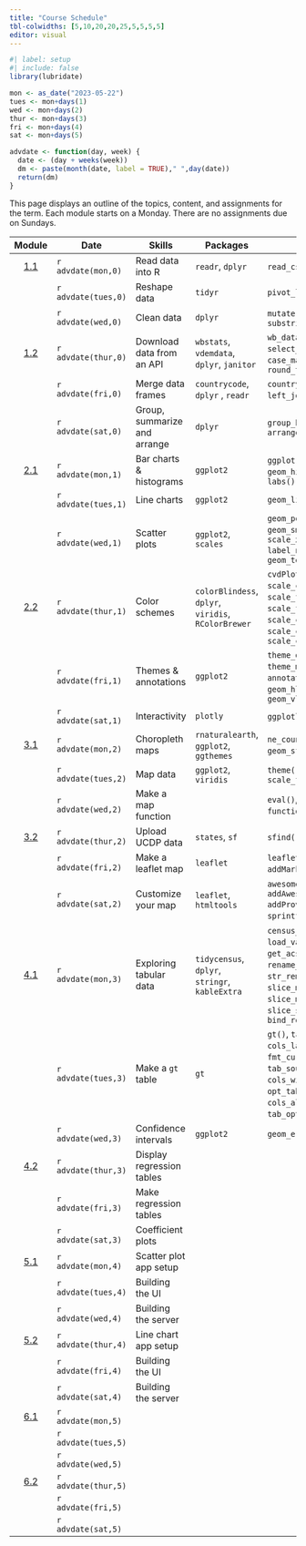 ```yaml
---
title: "Course Schedule"
tbl-colwidths: [5,10,20,20,25,5,5,5,5]
editor: visual
---
```


```r
#| label: setup
#| include: false
library(lubridate)

mon <- as_date("2023-05-22")
tues <- mon+days(1)
wed <- mon+days(2)
thur <- mon+days(3)
fri <- mon+days(4)
sat <- mon+days(5)

advdate <- function(day, week) {
  date <- (day + weeks(week))
  dm <- paste(month(date, label = TRUE)," ",day(date))
  return(dm)  
}
```

This page displays an outline of the topics, content, and assignments
for the term. Each module starts on a Monday. There are no assignments
due on Sundays.

::: column-screen-inset-right
|                    Module                    | Date                | Skills                       | Packages                                            | Functions                                                                                                                                                     |                                      Readings                                       |                                  Reference                                  | Videos                                                                                                                                                      |                           Assignments                           |
|:------:|--------|--------|--------|--------|:------:|:------:|--------|:------:|
| [1.1](/modules/module-1.1.html "Module 1.1") | `r advdate(mon,0)`  | Read data into R             | `readr`, `dplyr`                                    | `read_csv()`, `glimpse()`                                                                                                                                     |                                                                                     | [📖](https://r4ds.hadley.nz/data-import.html#introduction "r4ds 8.1 & 8.2") | [🖥️](https://youtu.be/YLOaKB8dfF4 "Downloading World Bank data")[🖥️](https://youtu.be/XOGXn8IiHK8 "Reading data from a flat file")                          |                                                                 |
|                                              | `r advdate(tues,0)` | Reshape data                 | `tidyr`                                             | `pivot_longer()`                                                                                                                                              |                                                                                     |        [📖](https://r4ds.hadley.nz/data-tidy.html "r4ds 6.1 & 6.3")         | [🖥️](https://youtu.be/ud36szsO9a4 "Reshaping data")                                                                                                         |                                                                 |
|                                              | `r advdate(wed,0)`  | Clean data                   | `dplyr`                                             | `mutate()`, `mutate_at()`, `substring()`                                                                                                                      |    [📖](https://link.springer.com/article/10.1057/palgrave.ap.5500151 "Norris")     |                                                                             | [🖥️](https://youtu.be/syG5cdmtXSo "Truncating strings, changing variable types")[🖥️](https://youtu.be/M-uuPBdBCTw "Cleaning variable names")                |                               📘                                |
| [1.2](/modules/module-1.2.html "Module 1.2") | `r advdate(thur,0)` | Download data from an API    | `wbstats`, `vdemdata`, `dplyr`, `janitor`           | `wb_data()`, `vdem`, `select_()`, `filter()`, `case_match()`, `round_to_fraction()`                                                                           |                                                                                     |                                                                             | [🖥️](https://youtu.be/cBRTP2imt_o "Dowload data from the World Bank")[🖥️](https://youtu.be/7CvYTeMP_PU "Filter data and select variables")                  |                                                                 |
|                                              | `r advdate(fri,0)`  | Merge data frames            | `countrycode`, `dplyr` , `readr`                    | `countrycode()`, `left_join()`, `write_csv()`                                                                                                                 |                                                                                     |   [📖](https://r4ds.hadley.nz/joins.html#sec-mutating-joins "r4ds, 20.3")   | [🖥️](https://youtu.be/ZGD0kO_iwAM "Add country codes to data frame")[🖥️](https://youtu.be/wNF3ZPneHWw "Merge two data frames")                              |                                                                 |
|                                              | `r advdate(sat,0)`  | Group, summarize and arrange | `dplyr`                                             | `group_by()`, `summarize()`, `arrange()`                                                                                                                      |                                                                                     |     [📖](https://r4ds.hadley.nz/data-transform.html#groups "r4ds, 4.5")     | [🖥️](https://youtu.be/2nX9p6arQjg "Group, summarize and arrange")                                                                                           |                              📘 🧮                              |
| [2.1](/modules/module-2.1.html "Module 2.1") | `r advdate(mon,1)`  | Bar charts & histograms      | `ggplot2`                                           | `ggplot()`, `geom_col()`, `geom_histogram()`, `aes()`, `labs()`                                                                                               |                                                                                     |                                                                             | [🖥️](https://youtu.be/hl02sVTyCRA "Bar charts")[🖥️](https://youtu.be/LuNDAIQXx9w "Histograms")                                                              |                                                                 |
|                                              | `r advdate(tues,1)` | Line charts                  | `ggplot2`                                           | `geom_line()`                                                                                                                                                 |                                                                                     |                                                                             | [🖥️](https://youtu.be/cHos9y261SQ "Line charts")                                                                                                            |                                                                 |
|                                              | `r advdate(wed,1)`  | Scatter plots                | `ggplot2`, `scales`                                 | `geom_point()`, `geom_smooth()`, `scale_x_log10(),` `label_number()`, `geom_text()`                                                                           |     [📖](https://www-jstor-org.proxygw.wrlc.org/stable/1951731?seq=8 "Lipset")      |                                                                             | [🖥️](https://youtu.be/Cvme3C268wE "Scatter plots")                                                                                                          |                               📘                                |
| [2.2](/modules/module-2.2.html "Module 2.2") | `r advdate(thur,1)` | Color schemes                | `colorBlindess`, `dplyr`, `viridis`, `RColorBrewer` | `cvdPlot()`, `scale_color_manual()`, `scale_fill_viridis_d()`, `scale_fill_brewer()`, `scale_color_manual()`, `scale_color_viridis_d()`, `scale_color_brewer` |                                                                                     |                                                                             | [🖥️](https://youtu.be/fBCtSjg_-Ik "Color schemes")                                                                                                          |                                                                 |
|                                              | `r advdate(fri,1)`  | Themes & annotations         | `ggplot2`                                           | `theme_dark()`, `theme_minimal()`, `annotate()`, `geom_hline()`, `geom_vline()`                                                                               |                                                                                     |                                                                             | [🖥️](https://youtu.be/Le0OJXdsy3o "Themes")[🖥️](https://youtu.be/uEpBMgWilXc "Annotations")                                                                 |                                                                 |
|                                              | `r advdate(sat,1)`  | Interactivity                | `plotly`                                            | `ggplotly()`, `layout()`                                                                                                                                      |                                                                                     |                                                                             | [🖥️](https://youtu.be/T-7jtbcwaJ0 "Interactivity")                                                                                                          |                              📘 🧮                              |
| [3.1](/modules/module-3.1.html "Module 3.1") | `r advdate(mon,2)`  | Choropleth maps              | `rnaturalearth`, `ggplot2`, `ggthemes`              | `ne_countries()`, `geom_sf()`, `theme_map()`                                                                                                                  |                                                                                     |                                                                             | [🖥️](https://youtu.be/HB3PMF93hzs "Choropleth maps")                                                                                                        |                                                                 |
|                                              | `r advdate(tues,2)` | Map data                     | `ggplot2`, `viridis`                                | `theme()`, `scale_fill_viridis_c()`                                                                                                                           |                                                                                     |                                                                             | [🖥️](https://youtu.be/5RnnGov3Iw4 "Map World Bank data")                                                                                                    |                                                                 |
|                                              | `r advdate(wed,2)`  | Make a map function          |                                                     | `eval()`, `parse()`, `function()`, `source()`                                                                                                                 | [📖](https://www-jstor-org.proxygw.wrlc.org/stable/j.ctt7s3wz.10 "Ross, Chapter 3") |                                                                             | [🖥️](https://youtu.be/m42vrbEEHT4 "Turn your map into a function")                                                                                          |                               📘                                |
| [3.2](/modules/module-3.1.html "Module 3.1") | `r advdate(thur,2)` | Upload UCDP data             | `states`, `sf`                                      | `sfind()`, `st_as_sf()`                                                                                                                                       |                                                                                     |                                                                             | [🖥️](https://youtu.be/If2PwFv90iI "Upload UCDP data")                                                                                                       |                                                                 |
|                                              | `r advdate(fri,2)`  | Make a leaflet map           | `leaflet`                                           | `leaflet()`, `addTiles()`, `addMarkers()`, `setView()`                                                                                                        |                                                                                     |                                                                             | [🖥️](https://youtu.be/hHUPqgHRqYU "Make a leaflet map")                                                                                                     |                                                                 |
|                                              | `r advdate(sat,2)`  | Customize your map           | `leaflet`, `htmltools`                              | `awesomeIcons()`, `addAwesomeMarkers(),` `addProviderTiles()`, `sprintf()`, `lapply()`, `HTML`                                                                |                                                                                     |                                                                             | [🖥️](https://youtu.be/qLYeSsoDvgs "Customize your map")                                                                                                     |                              📘 🧮                              |
| [4.1](/modules/module-4.1.html "Module 4.1") | `r advdate(mon,3)`  | Exploring tabular data       | `tidycensus`, `dplyr`, `stringr`, `kableExtra`      | `census_api_key()`, `load_variables()`, `get_acs()`, `rename()`, `rename_with`, `str_remove()`, `kable()`, `slice_max()`, `slice_min()`, `slice_sample()`, `bind_rows()`  |                                                                                     |                                                                             | [🖥️](Working%20with%20tidycensus "https://www.youtube.com/embed/wo9vZccmqwc")[🖥️](https://www.youtube.com/embed/wo9vZccmqwc "Explore data with kableExtra") |                                                                 |
|                                              | `r advdate(tues,3)` | Make a `gt` table            | `gt`                                                | `gt()`, `tab_header()`, `cols_label()`, `fmt_currency()`, `tab_source_note()`, `cols_width()`, `opt_table_font()`, `cols_align()`, `tab_options()`, `gtsave()`|                                                                                          |                                                                             | [🖥️](https://www.youtube.com/embed/wo9vZccmqwc "Make a gt table")                                                                                           |                                                                 |
|                                              | `r advdate(wed,3)`  | Confidence intervals         | `ggplot2`                                           | `geom_errorbar()`                                                                                                                                                   |            [📖](https://www.jstor.org/stable/3118222 "Fearon & Laitin")             |                                                                             | [🖥️](https://www.youtube.com/embed/wo9vZccmqwc "Make a coefficient plot")                                                                                   |                               📘                                |
| [4.2](/modules/module-4.2.html "Module 4.2") | `r advdate(thur,3)` | Display regression tables    |                                                     |                                                                                                                                                               |                                                                                     |                                                                             | 🖥️                                                                                                                                                          |                                                                 |
|                                              | `r advdate(fri,3)`  | Make regression tables       |                                                     |                                                                                                                                                               |                                                                                     |                                                                             | 🖥️                                                                                                                                                          | [✍️](/project/project-assignment-1.html "Project assignment 1") |
|                                              | `r advdate(sat,3)`  | Coefficient plots            |                                                     |                                                                                                                                                               |                                                                                     |                                                                             | 🖥️                                                                                                                                                          |                              📘 🧮                              |
| [5.1](/modules/module-5.1.html "Module 5.1") | `r advdate(mon,4)`  | Scatter plot app setup       |                                                     |                                                                                                                                                               |                                                                                     |                                                                             | 🖥️                                                                                                                                                          |                                                                 |
|                                              | `r advdate(tues,4)` | Building the UI              |                                                     |                                                                                                                                                               |                                                                                     |                                                                             | 🖥️                                                                                                                                                          |                                                                 |
|                                              | `r advdate(wed,4)`  | Building the server          |                                                     |                                                                                                                                                               |       [📖](https://muse-jhu-edu.proxygw.wrlc.org/article/225602 "Huntington")       |                                                                             | 🖥️                                                                                                                                                          |                               📘                                |
|   [5.2](/modules/module-5.2 "Module 5.2")    | `r advdate(thur,4)` | Line chart app setup         |                                                     |                                                                                                                                                               |                                                                                     |                                                                             | 🖥️                                                                                                                                                          |                                                                 |
|                                              | `r advdate(fri,4)`  | Building the UI              |                                                     |                                                                                                                                                               |                                                                                     |                                                                             | 🖥️                                                                                                                                                          | [✍️](/project/project-assignment-2.html "Project assignment 2") |
|                                              | `r advdate(sat,4)`  | Building the server          |                                                     |                                                                                                                                                               |                                                                                     |                                                                             | 🖥️                                                                                                                                                          |                              📘 🧮                              |
| [6.1](/modules/module-6.1.html "Module 6.1") | `r advdate(mon,5)`  |                              |                                                     |                                                                                                                                                               |                                                                                     |                                                                             | 🖥️                                                                                                                                                          |                                                                 |
|                                              | `r advdate(tues,5)` |                              |                                                     |                                                                                                                                                               |                                                                                     |                                                                             |                                                                                                                                                             |                                                                 |
|                                              | `r advdate(wed,5)`  |                              |                                                     |                                                                                                                                                               |                                                                                     |                                                                             |                                                                                                                                                             |                                                                 |
| [6.2](/modules/module-6.2.html "Module 6.2") | `r advdate(thur,5)` |                              |                                                     |                                                                                                                                                               |                                                                                     |                                                                             | 🖥️                                                                                                                                                          |                                                                 |
|                                              | `r advdate(fri,5)`  |                              |                                                     |                                                                                                                                                               |                                                                                     |                                                                             |                                                                                                                                                             |                                                                 |
|                                              | `r advdate(sat,5)`  |                              |                                                     |                                                                                                                                                               |                                                                                     |                                                                             |                                                                                                                                                             | [✍️](/project/project-assignment-3.html "Project assignment 3") |
:::
